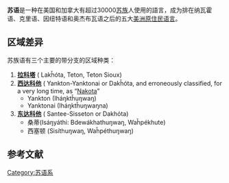 {{expand|time=2014-01-30T13:55:43+00:00}}
{{unreferenced|time=2014-01-30T13:55:43+00:00}}
{{not|苏格兰语|苏联语言}}
{{Infobox language
| name          = 苏族语
| nativename    = 达科他、拉科塔
| states        = 美国、加拿大
| region        = [[内布拉斯加|内布拉斯加]]北部、[[明尼苏达州|明尼苏达州]]南部、[[北达科他州|北达科他州]]、[[南达科他州|南达科他州]]，[[蒙大拿州|蒙大拿州]]东北、加拿大
| speakers      = 30,000
| date          = 1997–2011
| ref           = e17
| familycolor   = American
| fam1          = 苏语系
| fam2          = [[西部苏语族|西部苏语族]]
| fam3          = 密西西比河谷语支
| fam4          = 达科他语支
| iso2          = dak 
| lc1           = dak
| ld1           = [[达科他语|达科他]]
| lc2           = lkt
| ld2           = [[拉科塔语|拉科塔]]
}}

'''苏语'''是一种在美国和加拿大有超过30000[[苏族|苏族]]人使用的語言，成为排在纳瓦霍语、克里语、因纽特语和奥杰布瓦语之后的五大[[美洲原住民语言|美洲原住民语言]]。

==区域差异==
苏族语有三个主要的带分支的区域种类：

# '''[[拉科塔语|拉科塔]]''' ({{Smallcaps|aka}} Lakȟóta, Teton, Teton Sioux)
# '''[[达科他语|西达科他]]''' ({{Smallcaps|aka}} Yankton-Yanktonai or Dakȟóta, and erroneously classified, for a very long time, as “[[Nakota|Nakota]]”
#* Yankton (Iháŋktȟuŋwaŋ)
#* Yanktonai (Iháŋktȟuŋwaŋna)
# '''[[达科他语|东达科他]]''' ({{Smallcaps|aka}} Santee-Sisseton or Dakhóta)
#* 桑蒂(Isáŋyáthi: Bdewákhathuŋwaŋ, Waȟpékhute)
#* 西塞顿 (Sisíthuŋwaŋ, Waȟpéthuŋwaŋ)

==参考文献==
{{reflist}}

[[Category:苏语系|Category:苏语系]]